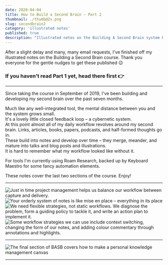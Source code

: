 ```yaml
---
date: 2020-04-04
title: How to Build a Second Brain – Part 2
thumbnail: ./thumb@2x.png
slug: secondbrain2
category: 'illustrated notes'
published: true
description: "Illustrated notes on the Building A Second Brain system by Tiago Forte"
---
```



<NotesContainer>

After a slight delay and many, many email requests, I've finished off my illustrated notes on the <Link to='https://www.buildingasecondbrain.com/'>Building a Second Brain</Link> course. Thank you everyone for the gentle nudges to get these published 😉

<SmallCenter>
<h3>If you haven't read Part 1 yet, <Link to="/secondbrain1">head there first 👉</Link></h3>
</SmallCenter>

---

Since taking the course in September of 2019, I've been building and developing my second brain over the past seven months.

Much like any well-integrated tool, the mental distance between you and the system grows small.  
It's a lovely little closed feedback loop – <Link to="https://en.wikipedia.org/wiki/Cybernetics">a cybernetic system</Link>.  
At this point almost all of my daily workflow revolves around my second brain. Links, articles, books, papers, podcasts, and half-formed thoughts go in.  
These build into notes and develop over time – they merge, meander, and mature into talks and blog posts and illustrations.  
It is hard to remember what my workflow looked like without it.

For tools I'm currently using <Link to="https://roamresearch.com/">Roam Research</Link>, backed up by <Link to="https://www.keyboardmaestro.com/main/">Keyboard Maestro</Link> for some fancy automation elements.

These notes cover the last two sections of the course. Enjoy!

---

![Just in time project management helps us balance our workflow between capture and delivery.](./Basb5-1.png)
![Your orderly system of notes is like mise en place – everything in its place](./Basb5-2.png)
![We need flexible strategies, not static workflows. We diagnose the problem, form a guiding policy to tackle it, and write an action plan to implement it. ](./Basb5-3.png)
![Some workflow strategies we can use include context switching, changing the form of our notes, and adding colour commentary through annotations and highlights.](./Basb5-4.png)

---

![The final section of BASB covers how to make a personal knowledge management canvas](./Basb6-1.png)

---


<InlineSignUp />

</NotesContainer>
